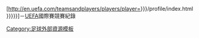 [http://en.uefa.com/teamsandplayers/players/player={{{1|{{{id}}}}}}/profile/index.html {{{2|{{{name|{{PAGENAME}}}}}}}}]－[[UEFA]]國際賽競賽紀錄<noinclude>

<!-- usage: {{UEFA player|id|name}} -->
<!-- eg: {{UEFA player|63869|Pele}} -->
<!-- or {{UEFA player|63869}} -->

[[Category:足球外部資源模板]]

</noinclude>
